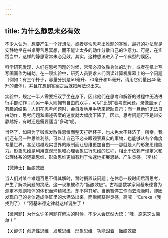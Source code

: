 ```yaml
---
---
---
```

title: 为什么静思未必有效
---




不少人认为，想要产生一个好想法，或者尽快思考出难题的答案，最好的办法就是安静地坐在书桌旁苦思冥想，而不能让太多的动作分散自己的注意力。可是，在实践当中，这样的静思常常未必见效。其实，这种想法进入了一个典型的误区。

科学研究发现，人们在思考问题的时候，常常必须依靠身体的动作，或者在纸上写写画画作为辅助。在一项实验中，研究人员要求人们阅读计算机屏幕上的一个问题（例如：有三个杯子，容量分别是50毫升、70毫升和15毫升，请用它们量出45毫升的液体），并且在想到答案之后就把解法说出来。

实验中，规定一半人需要把双手坐在身下，因此他们在思考和解答的过程中无法进行手部动作；而另一半人则拥有自由的双手，可以“比划”着考虑问题。录像显示了有趣的结果：人们在思考问题时，会自发地用手势来帮助自己；而一旦他们无法自由动作，思考问题和阐述答案的速度就大幅度下降了。因此，思考问题可不是越安静越好，有时还是需要适当“多动”呢。



当然了，如果为了锻炼发散性思维而整天打碎杯子，也未免太不经济了。所幸，我们还有另一种思维利器，可以让自己不必亲眼观察真实的事物，也能够从各个角度考量世界，甚至超越现实世界的限制而让思维更加自由——那就是人的形象思维能力。形象思维是利用直观形象和心理表象进行思维的过程，相比于依赖严谨定义和公理体系的逻辑思维，形象思维更加有利于快速地拓展思路、产生灵感。（李林）





【微博士】酝酿效应



当人们对某个难题百思不得其解时，暂时搁置该问题；在休息一段时间后再思考，产生了解决问题的灵感，这一现象被称为“酝酿效应”。古希腊数学家阿基米德曾为测定不规则物体的体积而殚精竭虑，却不得其解。当他暂停工作而去洗澡时，却因发现自己的身体造成浴缸里的水满溢出来，而瞬间获得灵感，高喊：“Eureka（我找到了）！”阿基米德定律就这样诞生了！

【微问题】为什么许多问题在解决的时候，不少人会恍然大悟：“哇，原来这么简单！”

【关键词】创造性思维　发散思维　形象思维　功能固着　酝酿效应